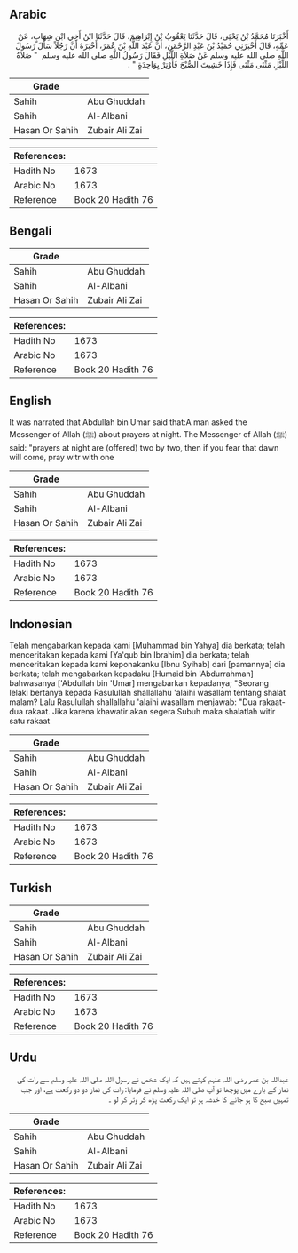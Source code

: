 ## Arabic


<div dir="rtl" lang="ar" style={{fontSize:'larger',backgroundColor:'#f8f9fa',padding:20}}>
أَخْبَرَنَا مُحَمَّدُ بْنُ يَحْيَى، قَالَ حَدَّثَنَا يَعْقُوبُ بْنُ إِبْرَاهِيمَ، قَالَ حَدَّثَنَا ابْنُ أَخِي ابْنِ شِهَابٍ، عَنْ عَمِّهِ، قَالَ أَخْبَرَنِي حُمَيْدُ بْنُ عَبْدِ الرَّحْمَنِ، أَنَّ عَبْدَ اللَّهِ بْنَ عُمَرَ، أَخْبَرَهُ أَنَّ رَجُلاً سَأَلَ رَسُولَ اللَّهِ صلى الله عليه وسلم عَنْ صَلاَةِ اللَّيْلِ فَقَالَ رَسُولُ اللَّهِ صلى الله عليه وسلم ‏ "‏ صَلاَةُ اللَّيْلِ مَثْنَى مَثْنَى فَإِذَا خَشِيتَ الصُّبْحَ فَأَوْتِرْ بِوَاحِدَةٍ ‏"‏ ‏.‏
</div>
<div style={{backgroundColor:'#f8f9fa',padding:20, marginBottom: 10}}><table> <thead> <tr> <th>Grade</th> <th></th> </tr> </thead> <tbody> <tr><td>Sahih</td><td>Abu Ghuddah</td></tr><tr><td>Sahih</td><td>Al-Albani</td></tr><tr><td>Hasan Or Sahih</td><td>Zubair Ali Zai</td></tr></tbody></table><table> <thead> <tr> <th>References:</th> <th></th> </tr> </thead> <tbody><tr><td>Hadith No</td><td>1673</td></tr><tr><td>Arabic No</td><td>1673</td></tr><tr><td>Reference</td><td>Book 20 Hadith 76</td></tr></tbody></table></div>

## Bengali


<div dir="ltr" lang="bn" style={{fontSize:'larger',backgroundColor:'#f8f9fa',padding:20}}>

</div>
<div style={{backgroundColor:'#f8f9fa',padding:20, marginBottom: 10}}><table> <thead> <tr> <th>Grade</th> <th></th> </tr> </thead> <tbody> <tr><td>Sahih</td><td>Abu Ghuddah</td></tr><tr><td>Sahih</td><td>Al-Albani</td></tr><tr><td>Hasan Or Sahih</td><td>Zubair Ali Zai</td></tr></tbody></table><table> <thead> <tr> <th>References:</th> <th></th> </tr> </thead> <tbody><tr><td>Hadith No</td><td>1673</td></tr><tr><td>Arabic No</td><td>1673</td></tr><tr><td>Reference</td><td>Book 20 Hadith 76</td></tr></tbody></table></div>

## English


<div dir="ltr" lang="en" style={{fontSize:'larger',backgroundColor:'#f8f9fa',padding:20}}>
It was narrated that Abdullah bin Umar said that:A man asked the Messenger of Allah (ﷺ) about prayers at night. The Messenger of Allah (ﷺ) said: "prayers at night are (offered) two by two, then if you fear that dawn will come, pray witr with one
</div>
<div style={{backgroundColor:'#f8f9fa',padding:20, marginBottom: 10}}><table> <thead> <tr> <th>Grade</th> <th></th> </tr> </thead> <tbody> <tr><td>Sahih</td><td>Abu Ghuddah</td></tr><tr><td>Sahih</td><td>Al-Albani</td></tr><tr><td>Hasan Or Sahih</td><td>Zubair Ali Zai</td></tr></tbody></table><table> <thead> <tr> <th>References:</th> <th></th> </tr> </thead> <tbody><tr><td>Hadith No</td><td>1673</td></tr><tr><td>Arabic No</td><td>1673</td></tr><tr><td>Reference</td><td>Book 20 Hadith 76</td></tr></tbody></table></div>

## Indonesian


<div dir="ltr" lang="id" style={{fontSize:'larger',backgroundColor:'#f8f9fa',padding:20}}>
Telah mengabarkan kepada kami [Muhammad bin Yahya] dia berkata; telah menceritakan kepada kami [Ya'qub bin Ibrahim] dia berkata; telah menceritakan kepada kami keponakanku [Ibnu Syihab] dari [pamannya] dia berkata; telah mengabarkan kepadaku [Humaid bin 'Abdurrahman] bahwasanya ['Abdullah bin 'Umar] mengabarkan kepadanya; "Seorang lelaki bertanya kepada Rasulullah shallallahu 'alaihi wasallam tentang shalat malam? Lalu Rasulullah shallallahu 'alaihi wasallam menjawab: "Dua rakaat-dua rakaat. Jika karena khawatir akan segera Subuh maka shalatlah witir satu rakaat
</div>
<div style={{backgroundColor:'#f8f9fa',padding:20, marginBottom: 10}}><table> <thead> <tr> <th>Grade</th> <th></th> </tr> </thead> <tbody> <tr><td>Sahih</td><td>Abu Ghuddah</td></tr><tr><td>Sahih</td><td>Al-Albani</td></tr><tr><td>Hasan Or Sahih</td><td>Zubair Ali Zai</td></tr></tbody></table><table> <thead> <tr> <th>References:</th> <th></th> </tr> </thead> <tbody><tr><td>Hadith No</td><td>1673</td></tr><tr><td>Arabic No</td><td>1673</td></tr><tr><td>Reference</td><td>Book 20 Hadith 76</td></tr></tbody></table></div>

## Turkish


<div dir="ltr" lang="tr" style={{fontSize:'larger',backgroundColor:'#f8f9fa',padding:20}}>

</div>
<div style={{backgroundColor:'#f8f9fa',padding:20, marginBottom: 10}}><table> <thead> <tr> <th>Grade</th> <th></th> </tr> </thead> <tbody> <tr><td>Sahih</td><td>Abu Ghuddah</td></tr><tr><td>Sahih</td><td>Al-Albani</td></tr><tr><td>Hasan Or Sahih</td><td>Zubair Ali Zai</td></tr></tbody></table><table> <thead> <tr> <th>References:</th> <th></th> </tr> </thead> <tbody><tr><td>Hadith No</td><td>1673</td></tr><tr><td>Arabic No</td><td>1673</td></tr><tr><td>Reference</td><td>Book 20 Hadith 76</td></tr></tbody></table></div>

## Urdu


<div dir="rtl" lang="ur" style={{fontSize:'larger',backgroundColor:'#f8f9fa',padding:20}}>
عبداللہ بن عمر رضی اللہ عنہم کہتے ہیں کہ ایک شخص نے رسول اللہ صلی اللہ علیہ وسلم سے رات کی نماز کے بارے میں پوچھا تو آپ صلی اللہ علیہ وسلم نے فرمایا: رات کی نماز دو دو رکعت ہے، اور جب تمہیں صبح کا ہو جانے کا خدشہ ہو تو ایک رکعت پڑھ کر وتر کر لو ۔
</div>
<div style={{backgroundColor:'#f8f9fa',padding:20, marginBottom: 10}}><table> <thead> <tr> <th>Grade</th> <th></th> </tr> </thead> <tbody> <tr><td>Sahih</td><td>Abu Ghuddah</td></tr><tr><td>Sahih</td><td>Al-Albani</td></tr><tr><td>Hasan Or Sahih</td><td>Zubair Ali Zai</td></tr></tbody></table><table> <thead> <tr> <th>References:</th> <th></th> </tr> </thead> <tbody><tr><td>Hadith No</td><td>1673</td></tr><tr><td>Arabic No</td><td>1673</td></tr><tr><td>Reference</td><td>Book 20 Hadith 76</td></tr></tbody></table></div>